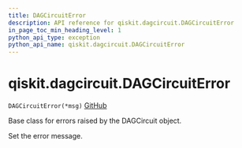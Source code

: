 ```yaml
---
title: DAGCircuitError
description: API reference for qiskit.dagcircuit.DAGCircuitError
in_page_toc_min_heading_level: 1
python_api_type: exception
python_api_name: qiskit.dagcircuit.DAGCircuitError
---
```


<span id="qiskit-dagcircuit-dagcircuiterror" />

# qiskit.dagcircuit.DAGCircuitError

<span id="qiskit.dagcircuit.DAGCircuitError" />

`DAGCircuitError(*msg)` [GitHub](https://github.com/qiskit/qiskit/tree/stable/0.24/qiskit/dagcircuit/exceptions.py "view source code")

Base class for errors raised by the DAGCircuit object.

Set the error message.

